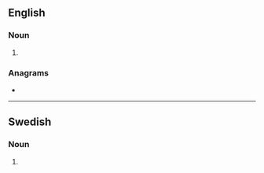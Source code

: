 ==English==

===Noun===
{{head|en|noun form}}

# {{plural of|meteor|lang=en}}

===Anagrams===
* {{anagrams|en|a=eemorst|emoters|ometers|remotes}}

----

==Swedish==

===Noun===
{{head|sv|noun form}}

# {{sv-noun-form-indef-gen|meteor}}